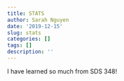 ---
title: STATS
author: Sarah Nguyen
date: '2019-12-15'
slug: stats
categories: []
tags: []
description: ''
---
I have learned so much from SDS 348!